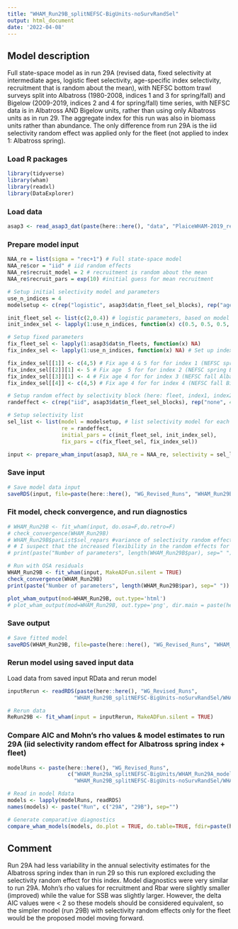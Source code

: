 ```yaml
---
title: "WHAM_Run29B_splitNEFSC-BigUnits-noSurvRandSel"
output: html_document
date: '2022-04-08'
---
```


## Model description
Full state-space model as in run 29A (revised data, fixed selectivity at intermediate ages, logistic fleet selectivity, age-specific index selectivity, recruitment that is random about the mean), with NEFSC bottom trawl surveys split into Albatross (1980-2008, indices 1 and 3 for spring/fall) and Bigelow (2009-2019, indices 2 and 4 for spring/fall) time series, with NEFSC data is in Albatross AND Bigelow units, rather than using only Albatross units as in run 29. The aggregate index for this run was also in biomass units rather than abundance. The only difference from run 29A is the iid selectivity random effect was applied only for the fleet (not applied to index 1: Albatross spring). 

### Load R packages
```r
library(tidyverse)
library(wham)
library(readxl)
library(DataExplorer)
```

### Load data
```r
asap3 <- read_asap3_dat(paste(here::here(), "data", "PlaiceWHAM-2019_revised_NEFSC-LW-WAA_splitNEFSC-BigUnit.DAT", sep="/"))
```

### Prepare model input
```r
NAA_re = list(sigma = "rec+1") # Full state-space model
NAA_re$cor = "iid" # iid random effects
NAA_re$recruit_model = 2 # recruitment is random about the mean
NAA_re$recruit_pars = exp(10) #initial guess for mean recruitment

# Setup initial selectivity model and parameters
use_n_indices = 4
modelsetup <- c(rep("logistic", asap3$dat$n_fleet_sel_blocks), rep("age-specific", use_n_indices))

init_fleet_sel <- list(c(2,0.4)) # logistic parameters, based on model type
init_index_sel <- lapply(1:use_n_indices, function(x) c(0.5, 0.5, 0.5, 1, 1, 0.5, 0.5, 0.5, 0.5, 0.5, 0.5))

# Setup fixed parameters
fix_fleet_sel <- lapply(1:asap3$dat$n_fleets, function(x) NA) 
fix_index_sel <- lapply(1:use_n_indices, function(x) NA) # Set up index object

fix_index_sel[[1]] <- c(4,5) # Fix age 4 & 5 for for index 1 (NEFSC spring Albatross)
fix_index_sel[[2]][1] <- 5 # Fix age  5 for for index 2 (NEFSC spring Bigelow)
fix_index_sel[[3]][1] <- 4 # Fix age 4 for for index 3 (NEFSC fall Albatross)
fix_index_sel[[4]] <- c(4,5) # Fix age 4 for for index 4 (NEFSC fall Bigelow)

# Setup random effect by selectivity block (here: fleet, index1, index2, index3, index4)
randeffect <- c(rep("iid", asap3$dat$n_fleet_sel_blocks), rep("none", 4)) # Don't include selectivity random effects for any surveys 

# Setup selectivity list
sel_list <- list(model = modelsetup, # list selectivity model for each fleet and index
                 re = randeffect,
                 initial_pars = c(init_fleet_sel, init_index_sel),
                 fix_pars = c(fix_fleet_sel, fix_index_sel))

input <- prepare_wham_input(asap3, NAA_re = NAA_re, selectivity = sel_list, model_name = "WHAM_Run29B") 
```

### Save input
```r
# Save model data input
saveRDS(input, file=paste(here::here(), "WG_Revised_Runs", "WHAM_Run29B_splitNEFSC-BigUnits-noSurvRandSel", "WHAM_Run29B_input.rds", sep="/"))
```

### Fit model, check convergence, and run diagnostics
```r
# WHAM_Run29B <- fit_wham(input, do.osa=F,do.retro=F) 
# check_convergence(WHAM_Run29B)
# WHAM_Run29B$parList$sel_repars #variance of selectivity random effects -> 0 for (last 3) surveys except first (Albatross Spring?) 
# # I suspect that the increased flexibility in the random effects for numbers at age negates the need for selectivity RE for these surveys. So, perhaps try removing the selectivity re for at least the last 3 surveys.
# print(paste("Number of parameters", length(WHAM_Run29B$par), sep=" "))

# Run with OSA residuals
WHAM_Run29B <- fit_wham(input, MakeADFun.silent = TRUE) 
check_convergence(WHAM_Run29B)
print(paste("Number of parameters", length(WHAM_Run29B$par), sep=" "))

plot_wham_output(mod=WHAM_Run29B, out.type='html')
# plot_wham_output(mod=WHAM_Run29B, out.type='png', dir.main = paste(here::here(), "WHAM_Run29B", sep="/"))
```

### Save output
```r
# Save fitted model
saveRDS(WHAM_Run29B, file=paste(here::here(), "WG_Revised_Runs", "WHAM_Run29B_splitNEFSC-BigUnits-noSurvRandSel", "WHAM_Run29B_model.rds", sep="/"))
```

### Rerun model using saved input data
Load data from saved input RData and rerun model
```r
inputRerun <- readRDS(paste(here::here(), "WG_Revised_Runs",
                     "WHAM_Run29B_splitNEFSC-BigUnits-noSurvRandSel/WHAM_Run29B_input.rds", sep="/"))

# Rerun data
ReRun29B <- fit_wham(input = inputRerun, MakeADFun.silent = TRUE)
```

### Compare AIC and Mohn's rho values & model estimates to run 29A (iid selectivity random effect for Albatross spring index + fleet) 
```r
modelRuns <- paste(here::here(), "WG_Revised_Runs",
                   c("WHAM_Run29A_splitNEFSC-BigUnits/WHAM_Run29A_model.rds",
                     "WHAM_Run29B_splitNEFSC-BigUnits-noSurvRandSel/WHAM_Run29B_model.rds"), sep="/")

# Read in model Rdata
models <- lapply(modelRuns, readRDS)
names(models) <- paste("Run", c("29A", "29B"), sep="")

# Generate comparative diagnostics
compare_wham_models(models, do.plot = TRUE, do.table=TRUE, fdir=paste(here::here(), "WG_Revised_Runs", "Comparison_Output", sep="/"))
```

## Comment
Run 29A had less variability in the annual selectivity estimates for the Albatross spring index than in run 29 so this run explored excluding the selectivity random effect for this index. Model diagnostics were very similar to run 29A. Mohn's rho values for recruitment and Rbar were slightly smaller (improved) while the value for SSB was slightly larger. However, the delta AIC values were < 2 so these models should be considered equivalent, so the simpler model (run 29B) with selectivity random effects only for the fleet would be the proposed model moving forward. 

